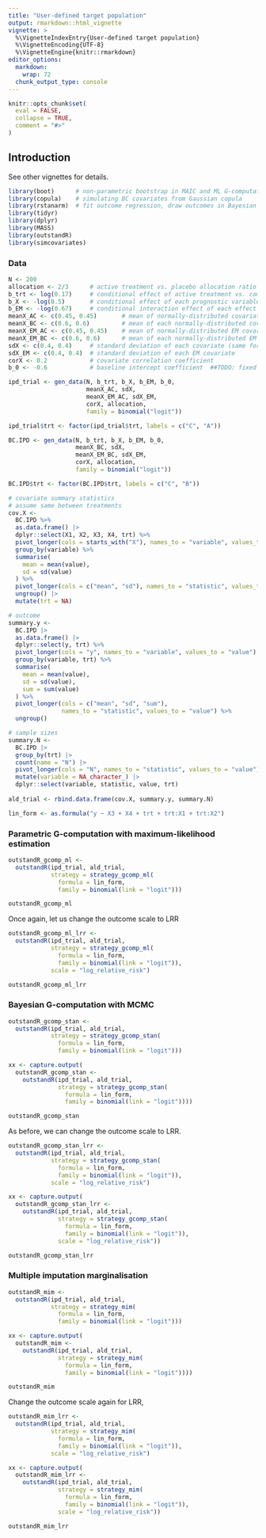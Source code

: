 ```yaml
---
title: "User-defined target population"
output: rmarkdown::html_vignette
vignette: >
  %\VignetteIndexEntry{User-defined target population}
  %\VignetteEncoding{UTF-8}
  %\VignetteEngine{knitr::rmarkdown}
editor_options: 
  markdown: 
    wrap: 72
  chunk_output_type: console
---
```


```r
knitr::opts_chunk$set(
  eval = FALSE,
  collapse = TRUE,
  comment = "#>"
)
```

## Introduction

See other vignettes for details.

```r
library(boot)      # non-parametric bootstrap in MAIC and ML G-computation
library(copula)    # simulating BC covariates from Gaussian copula
library(rstanarm)  # fit outcome regression, draw outcomes in Bayesian G-computation
library(tidyr)
library(dplyr)
library(MASS)
library(outstandR)
library(simcovariates)
```

### Data


```r

N <- 200
allocation <- 2/3      # active treatment vs. placebo allocation ratio (2:1)
b_trt <- log(0.17)     # conditional effect of active treatment vs. common comparator
b_X <- -log(0.5)       # conditional effect of each prognostic variable
b_EM <- -log(0.67)     # conditional interaction effect of each effect modifier
meanX_AC <- c(0.45, 0.45)       # mean of normally-distributed covariate in AC trial
meanX_BC <- c(0.6, 0.6)         # mean of each normally-distributed covariate in BC
meanX_EM_AC <- c(0.45, 0.45)    # mean of normally-distributed EM covariate in AC trial
meanX_EM_BC <- c(0.6, 0.6)      # mean of each normally-distributed EM covariate in BC
sdX <- c(0.4, 0.4)     # standard deviation of each covariate (same for AC and BC)
sdX_EM <- c(0.4, 0.4)  # standard deviation of each EM covariate
corX <- 0.2            # covariate correlation coefficient  
b_0 <- -0.6            # baseline intercept coefficient  ##TODO: fixed value

ipd_trial <- gen_data(N, b_trt, b_X, b_EM, b_0,
                      meanX_AC, sdX, 
                      meanX_EM_AC, sdX_EM, 
                      corX, allocation,
                      family = binomial("logit"))
```


```r
ipd_trial$trt <- factor(ipd_trial$trt, labels = c("C", "A"))
```

```r
BC.IPD <- gen_data(N, b_trt, b_X, b_EM, b_0,
                   meanX_BC, sdX, 
                   meanX_EM_BC, sdX_EM, 
                   corX, allocation,
                   family = binomial("logit"))

BC.IPD$trt <- factor(BC.IPD$trt, labels = c("C", "B"))

# covariate summary statistics
# assume same between treatments
cov.X <- 
  BC.IPD %>%
  as.data.frame() |> 
  dplyr::select(X1, X2, X3, X4, trt) %>%
  pivot_longer(cols = starts_with("X"), names_to = "variable", values_to = "value") %>%
  group_by(variable) %>%
  summarise(
    mean = mean(value),
    sd = sd(value)
  ) %>%
  pivot_longer(cols = c("mean", "sd"), names_to = "statistic", values_to = "value") %>%
  ungroup() |> 
  mutate(trt = NA)

# outcome
summary.y <- 
  BC.IPD |> 
  as.data.frame() |> 
  dplyr::select(y, trt) %>%
  pivot_longer(cols = "y", names_to = "variable", values_to = "value") %>%
  group_by(variable, trt) %>%
  summarise(
    mean = mean(value),
    sd = sd(value),
    sum = sum(value)
  ) %>%
  pivot_longer(cols = c("mean", "sd", "sum"),
               names_to = "statistic", values_to = "value") %>%
  ungroup()

# sample sizes
summary.N <- 
  BC.IPD |> 
  group_by(trt) |> 
  count(name = "N") |> 
  pivot_longer(cols = "N", names_to = "statistic", values_to = "value") |> 
  mutate(variable = NA_character_) |> 
  dplyr::select(variable, statistic, value, trt)
  
ald_trial <- rbind.data.frame(cov.X, summary.y, summary.N)
```


```r
lin_form <- as.formula("y ~ X3 + X4 + trt + trt:X1 + trt:X2")
```


### Parametric G-computation with maximum-likelihood estimation


```r
outstandR_gcomp_ml <-
  outstandR(ipd_trial, ald_trial,
            strategy = strategy_gcomp_ml(
              formula = lin_form,
              family = binomial(link = "logit")))
```

```r
outstandR_gcomp_ml
```

Once again, let us change the outcome scale to LRR

```r
outstandR_gcomp_ml_lrr <-
  outstandR(ipd_trial, ald_trial,
            strategy = strategy_gcomp_ml(
              formula = lin_form,
              family = binomial(link = "logit")),
            scale = "log_relative_risk")
```

```r
outstandR_gcomp_ml_lrr
```

### Bayesian G-computation with MCMC


```r
outstandR_gcomp_stan <-
  outstandR(ipd_trial, ald_trial,
            strategy = strategy_gcomp_stan(
              formula = lin_form,
              family = binomial(link = "logit")))
```

```r
xx <- capture.output(
  outstandR_gcomp_stan <-
    outstandR(ipd_trial, ald_trial,
              strategy = strategy_gcomp_stan(
                formula = lin_form,
                family = binomial(link = "logit"))))
```

```r
outstandR_gcomp_stan
```

As before, we can change the outcome scale to LRR.

```r
outstandR_gcomp_stan_lrr <-
  outstandR(ipd_trial, ald_trial,
            strategy = strategy_gcomp_stan(
              formula = lin_form,
              family = binomial(link = "logit")),
            scale = "log_relative_risk")
```

```r
xx <- capture.output(
  outstandR_gcomp_stan_lrr <-
    outstandR(ipd_trial, ald_trial,
              strategy = strategy_gcomp_stan(
                formula = lin_form,
                family = binomial(link = "logit")),
              scale = "log_relative_risk"))
```

```r
outstandR_gcomp_stan_lrr
```

### Multiple imputation marginalisation


```r
outstandR_mim <-
  outstandR(ipd_trial, ald_trial,
            strategy = strategy_mim(
              formula = lin_form,
              family = binomial(link = "logit")))
```

```r
xx <- capture.output(
  outstandR_mim <-
    outstandR(ipd_trial, ald_trial,
              strategy = strategy_mim(
                formula = lin_form,
                family = binomial(link = "logit"))))
```

```r
outstandR_mim
```

Change the outcome scale again for LRR,

```r
outstandR_mim_lrr <-
  outstandR(ipd_trial, ald_trial,
            strategy = strategy_mim(
              formula = lin_form,
              family = binomial(link = "logit")),
            scale = "log_relative_risk")
```

```r
xx <- capture.output(
  outstandR_mim_lrr <-
    outstandR(ipd_trial, ald_trial,
              strategy = strategy_mim(
                formula = lin_form,
                family = binomial(link = "logit")),
              scale = "log_relative_risk"))
```

```r
outstandR_mim_lrr
```

